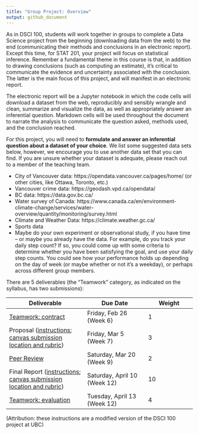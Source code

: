 ```yaml
---
title: "Group Project: Overview"
output: github_document
---
```


As in DSCI 100, students will work together in groups to complete a Data Science project from the beginning (downloading data from the web) to the end (communicating their methods and conclusions in an electronic report). Except this time, for STAT 201, your project will focus on statistical inference. Remember a fundamental theme in this course is that, in addition to drawing conclusions (such as computing an estimate), it's critical to communicate the evidence and uncertainty associated with the conclusion. The latter is the main focus of this project, and will manifest in an electronic report.

The electronic report will be a Jupyter notebook in which the code cells will download a dataset from the web, reproducibly and sensibly wrangle and clean, summarize and visualize the data, as well as appropriately answer an inferential question. Markdown cells will be used throughout the document to narrate the analysis to communicate the question asked, methods used, and the conclusion reached.

For this project, you will need to **formulate and answer an inferential question about a dataset of your choice**. We list some suggested data sets below, however, we encourage you to use another data set that you can find. If you are unsure whether your dataset is adequate, please reach out to a member of the teaching team.

- City of Vancouver data: https://opendata.vancouver.ca/pages/home/ (or other cities, like Ottawa, Toronto, etc.)
- Vancouver crime data: https://geodash.vpd.ca/opendata/
- BC data: https://data.gov.bc.ca/
- Water survey of Canada: https://www.canada.ca/en/environment-climate-change/services/water-overview/quantity/monitoring/survey.html
- Climate and Weather Data: https://climate.weather.gc.ca/
- Sports data
- Maybe do your own experiment or observational study, if you have time -- or maybe you already have the data. For example, do you track your daily step count? If so, you could come up with some criteria to determine whether you have been satisfying the goal, and use your daily step counts. You could see how your performance holds up depending on the day of week (or maybe whether or not it's a weekday), or perhaps across different group members. 

There are 5 deliverables (the "Teamwork" category, as indicated on the syllabus, has two submissions):

| Deliverable | Due Date | Weight |
|-------------|----------|--------|
| [Teamwork: contract](https://canvas.ubc.ca/courses/65765/assignments/795877)   | Friday, Feb 26 (Week 6)      | 1 |
| Proposal ([instructions](https://github.com/UBC-STAT/stat-201-student/blob/master/project/proposal.md); [canvas submission location and rubric](https://canvas.ubc.ca/courses/65765/assignments/795878))             | Friday, Mar 5 (Week 7)       | 3 |
| [Peer Review](https://canvas.ubc.ca/courses/65765/assignments/795880)          | Saturday, Mar 20 (Week 9)    | 2 | 
| Final Report ([instructions](https://github.com/UBC-STAT/stat-201-student/blob/master/project/final.md); [canvas submission location and rubric](https://canvas.ubc.ca/courses/65765/assignments/795879))         | Saturday, April 10 (Week 12) | 10 |
| [Teamwork: evaluation](https://canvas.ubc.ca/courses/65765/assignments/795882) | Tuesday, April 13 (Week 12)  | 4 | 

(Attribution: these instructions are a modified version of the DSCI 100 project at UBC)